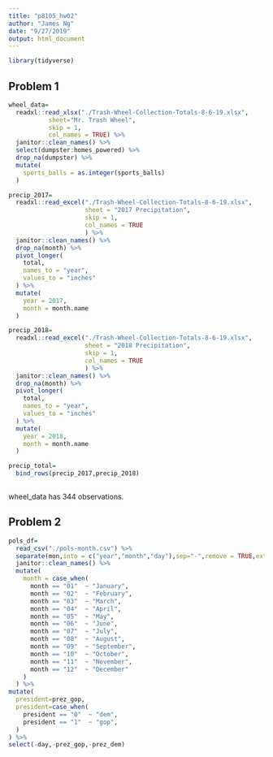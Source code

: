 ```yaml
---
title: "p8105_hw02"
author: "James Ng"
date: "9/27/2019"
output: html_document
---
```


```r
library(tidyverse)
```

## Problem 1

```r
wheel_data=
  readxl::read_xlsx("./Trash-Wheel-Collection-Totals-8-6-19.xlsx",
           sheet="Mr. Trash Wheel",
           skip = 1,
           col_names = TRUE) %>% 
  janitor::clean_names() %>% 
  select(dumpster:homes_powered) %>% 
  drop_na(dumpster) %>% 
  mutate(
    sports_balls = as.integer(sports_balls) 
  )
```

```r
precip_2017=
  readxl::read_excel("./Trash-Wheel-Collection-Totals-8-6-19.xlsx",
                     sheet = "2017 Precipitation",
                     skip = 1,
                     col_names = TRUE
                     ) %>% 
  janitor::clean_names() %>% 
  drop_na(month) %>%
  pivot_longer(
    total,
    names_to = "year",
    values_to = "inches"
  ) %>% 
  mutate(
    year = 2017,
    month = month.name
  )

precip_2018=
  readxl::read_excel("./Trash-Wheel-Collection-Totals-8-6-19.xlsx",
                     sheet = "2018 Precipitation",
                     skip = 1,
                     col_names = TRUE
                     ) %>% 
  janitor::clean_names() %>% 
  drop_na(month) %>%
  pivot_longer(
    total,
    names_to = "year",
    values_to = "inches"
  ) %>% 
  mutate(
    year = 2018,
    month = month.name
  )

precip_total=
  bind_rows(precip_2017,precip_2018)
  
```

wheel_data has 344 observations.


## Problem 2

```r
pols_df=
  read_csv("./pols-month.csv") %>% 
  separate(mon,into = c("year","month","day"),sep="-",remove = TRUE,extra = "warn") %>% 
  janitor::clean_names() %>% 
  mutate(
    month = case_when(
      month == "01"  ~ "January",
      month == "02"  ~ "February",
      month == "03"  ~ "March",
      month == "04"  ~ "April",
      month == "05"  ~ "May",
      month == "06"  ~ "June",
      month == "07"  ~ "July",
      month == "08"  ~ "August",
      month == "09"  ~ "September",
      month == "10"  ~ "October",
      month == "11"  ~ "November",
      month == "12"  ~ "December"
    )
  ) %>% 
mutate(
  president=prez_gop,
  president=case_when(
    president == "0"  ~ "dem",
    president == "1"  ~ "gop",
  )
) %>% 
select(-day,-prez_gop,-prez_dem) 
```

```r

```












